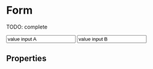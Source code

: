 


<Meta title="Atoms/Form" component={Form} />

# Form

TODO: complete

<Preview>
  <Story name="default" parameters={{ decorators: [withKnobs, withA11y] }}>
    <Form
    alertText={text("alertText", "Validation submit mesesage")}
    alertAppearance={select("alertAppearance", ["danger", "primary", "secondary", "warning", "success"])}
    link={text("link", "Primary text link")}
    linkTo={text("linkTo", "http://www.tiendanube.com")}
    submitLabel={text("submitLabel", "Primary")}
    onClickSubmit={action("onClickSubmit")}
    buttonLabel={text("buttonLabel", "Default")}
    onClickButton={action("onClickButton")} >
    <Input
      label="label input A"
      value="value input A"
      placeholder="placeholder A"
      name="name A"
    />
    <Input
      label="label input B"
      value="value input B"
      placeholder="placeholder B"
      name="name B"
    />
    </Form>
  </Story>
</Preview>

## Properties

<Props of={Form.type} />
  